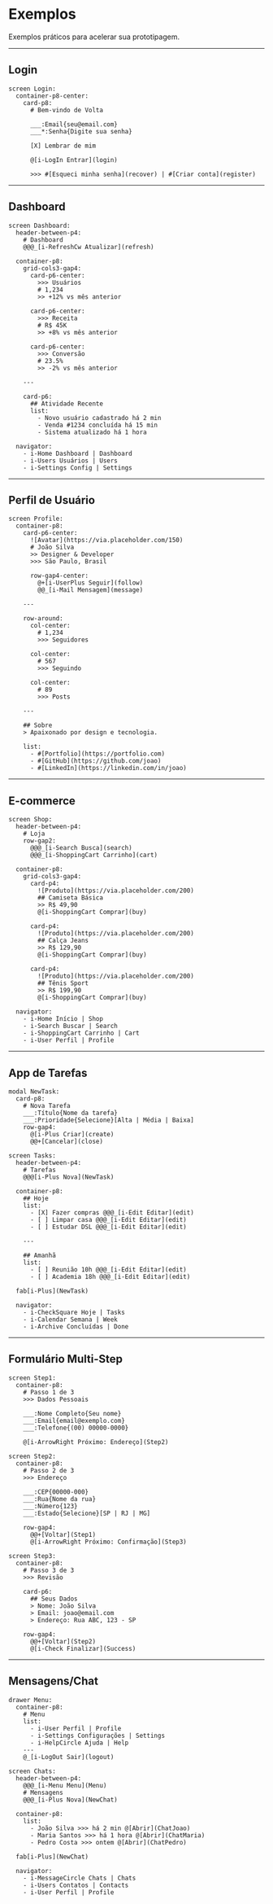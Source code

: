 # Exemplos


Exemplos práticos para acelerar sua prototipagem.

---

## Login

<DslExample title="Tela de Login" heightClassName="h-56">

```dsl
screen Login:
  container-p8-center:
    card-p8:
      # Bem-vindo de Volta
      
      ___:Email{seu@email.com}
      ___*:Senha{Digite sua senha}
      
      [X] Lembrar de mim
      
      @[i-LogIn Entrar](login)
      
      >>> #[Esqueci minha senha](recover) | #[Criar conta](register)
```

</DslExample>

---

## Dashboard

<DslExample title="Dashboard com Métricas" heightClassName="h-64">

```dsl
screen Dashboard:
  header-between-p4:
    # Dashboard
    @@@_[i-RefreshCw Atualizar](refresh)
  
  container-p8:
    grid-cols3-gap4:
      card-p6-center:
        >>> Usuários
        # 1,234
        >> +12% vs mês anterior
      
      card-p6-center:
        >>> Receita
        # R$ 45K
        >> +8% vs mês anterior
      
      card-p6-center:
        >>> Conversão
        # 23.5%
        >> -2% vs mês anterior
    
    ---
    
    card-p6:
      ## Atividade Recente
      list:
        - Novo usuário cadastrado há 2 min
        - Venda #1234 concluída há 15 min
        - Sistema atualizado há 1 hora
  
  navigator:
    - i-Home Dashboard | Dashboard
    - i-Users Usuários | Users
    - i-Settings Config | Settings
```

</DslExample>

---

## Perfil de Usuário

<DslExample title="Perfil Social" heightClassName="h-72">

```dsl
screen Profile:
  container-p8:
    card-p6-center:
      ![Avatar](https://via.placeholder.com/150)
      # João Silva
      >> Designer & Developer
      >>> São Paulo, Brasil
      
      row-gap4-center:
        @+[i-UserPlus Seguir](follow)
        @@_[i-Mail Mensagem](message)
    
    ---
    
    row-around:
      col-center:
        # 1,234
        >>> Seguidores
      
      col-center:
        # 567
        >>> Seguindo
      
      col-center:
        # 89
        >>> Posts
    
    ---
    
    ## Sobre
    > Apaixonado por design e tecnologia.
    
    list:
      - #[Portfolio](https://portfolio.com)
      - #[GitHub](https://github.com/joao)
      - #[LinkedIn](https://linkedin.com/in/joao)
```

</DslExample>

---

## E-commerce

<DslExample title="Loja de Produtos" heightClassName="h-72">

```dsl
screen Shop:
  header-between-p4:
    # Loja
    row-gap2:
      @@@_[i-Search Busca](search)
      @@@_[i-ShoppingCart Carrinho](cart)
  
  container-p8:
    grid-cols3-gap4:
      card-p4:
        ![Produto](https://via.placeholder.com/200)
        ## Camiseta Básica
        >> R$ 49,90
        @[i-ShoppingCart Comprar](buy)
      
      card-p4:
        ![Produto](https://via.placeholder.com/200)
        ## Calça Jeans
        >> R$ 129,90
        @[i-ShoppingCart Comprar](buy)
      
      card-p4:
        ![Produto](https://via.placeholder.com/200)
        ## Tênis Sport
        >> R$ 199,90
        @[i-ShoppingCart Comprar](buy)
  
  navigator:
    - i-Home Início | Shop
    - i-Search Buscar | Search
    - i-ShoppingCart Carrinho | Cart
    - i-User Perfil | Profile
```

</DslExample>

---

## App de Tarefas

<DslExample title="Lista de Tarefas" heightClassName="h-64">

```dsl
modal NewTask:
  card-p8:
    # Nova Tarefa
    ___:Título{Nome da tarefa}
    ___:Prioridade{Selecione}[Alta | Média | Baixa]
    row-gap4:
      @[i-Plus Criar](create)
      @@+[Cancelar](close)

screen Tasks:
  header-between-p4:
    # Tarefas
    @@@[i-Plus Nova](NewTask)
  
  container-p8:
    ## Hoje
    list:
      - [X] Fazer compras @@@_[i-Edit Editar](edit)
      - [ ] Limpar casa @@@_[i-Edit Editar](edit)
      - [ ] Estudar DSL @@@_[i-Edit Editar](edit)
    
    ---
    
    ## Amanhã
    list:
      - [ ] Reunião 10h @@@_[i-Edit Editar](edit)
      - [ ] Academia 18h @@@_[i-Edit Editar](edit)
  
  fab[i-Plus](NewTask)
  
  navigator:
    - i-CheckSquare Hoje | Tasks
    - i-Calendar Semana | Week
    - i-Archive Concluídas | Done
```

</DslExample>

---

## Formulário Multi-Step

<DslExample title="Cadastro em Etapas" heightClassName="h-64">

```dsl
screen Step1:
  container-p8:
    # Passo 1 de 3
    >>> Dados Pessoais
    
    ___:Nome Completo{Seu nome}
    ___:Email{email@exemplo.com}
    ___:Telefone{(00) 00000-0000}
    
    @[i-ArrowRight Próximo: Endereço](Step2)

screen Step2:
  container-p8:
    # Passo 2 de 3
    >>> Endereço
    
    ___:CEP{00000-000}
    ___:Rua{Nome da rua}
    ___:Número{123}
    ___:Estado{Selecione}[SP | RJ | MG]
    
    row-gap4:
      @@+[Voltar](Step1)
      @[i-ArrowRight Próximo: Confirmação](Step3)

screen Step3:
  container-p8:
    # Passo 3 de 3
    >>> Revisão
    
    card-p6:
      ## Seus Dados
      > Nome: João Silva
      > Email: joao@email.com
      > Endereço: Rua ABC, 123 - SP
    
    row-gap4:
      @@+[Voltar](Step2)
      @[i-Check Finalizar](Success)
```

</DslExample>

---

## Mensagens/Chat

<DslExample title="App de Mensagens" heightClassName="h-64">

```dsl
drawer Menu:
  container-p8:
    # Menu
    list:
      - i-User Perfil | Profile
      - i-Settings Configurações | Settings
      - i-HelpCircle Ajuda | Help
    ---
    @_[i-LogOut Sair](logout)

screen Chats:
  header-between-p4:
    @@@_[i-Menu Menu](Menu)
    # Mensagens
    @@@_[i-Plus Nova](NewChat)
  
  container-p8:
    list:
      - João Silva >>> há 2 min @[Abrir](ChatJoao)
      - Maria Santos >>> há 1 hora @[Abrir](ChatMaria)
      - Pedro Costa >>> ontem @[Abrir](ChatPedro)
  
  fab[i-Plus](NewChat)
  
  navigator:
    - i-MessageCircle Chats | Chats
    - i-Users Contatos | Contacts
    - i-User Perfil | Profile
```

</DslExample>
